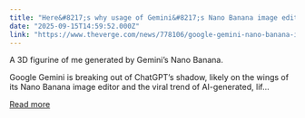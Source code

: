 ```yaml
---
title: "Here&#8217;s why usage of Gemini&#8217;s Nano Banana image editor is growing"
date: "2025-09-15T14:59:52.000Z"
link: "https://www.theverge.com/news/778106/google-gemini-nano-banana-image-editor"
---
```


A 3D figurine of me generated by Gemini’s Nano Banana.	

Google Gemini is breaking out of ChatGPT’s shadow, likely on the wings of its Nano Banana image editor and the viral trend of AI-generated, lif...

[Read more](https://www.theverge.com/news/778106/google-gemini-nano-banana-image-editor)
